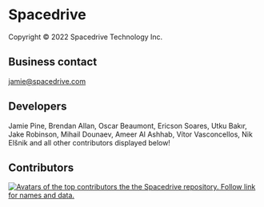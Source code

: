 # Spacedrive

Copyright &copy; 2022 Spacedrive Technology Inc.

## Business contact

jamie@spacedrive.com

## Developers

Jamie Pine, Brendan Allan, Oscar Beaumont, Ericson Soares, Utku Bakır, Jake Robinson, Mihail Dounaev, Ameer Al Ashhab, Vítor Vasconcellos, Nik Elšnik and all other contributors displayed below!

## Contributors

<a href="https://github.com/spacedriveapp/spacedrive/graphs/contributors">
	<img
		src="https://contrib.rocks/image?repo=spacedriveapp/spacedrive&columns=8&max=40"
		alt="Avatars of the top contributors the the Spacedrive repository. Follow link for names and data."
	/>
</a>
